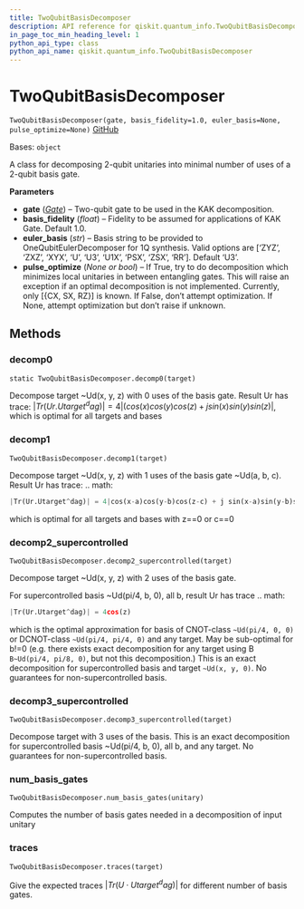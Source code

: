 ```yaml
---
title: TwoQubitBasisDecomposer
description: API reference for qiskit.quantum_info.TwoQubitBasisDecomposer
in_page_toc_min_heading_level: 1
python_api_type: class
python_api_name: qiskit.quantum_info.TwoQubitBasisDecomposer
---
```


# TwoQubitBasisDecomposer

<span id="qiskit.quantum_info.TwoQubitBasisDecomposer" />

`TwoQubitBasisDecomposer(gate, basis_fidelity=1.0, euler_basis=None, pulse_optimize=None)` [GitHub](https://github.com/qiskit/qiskit/tree/stable/0.19/qiskit/quantum_info/synthesis/two_qubit_decompose.py "view source code")

Bases: `object`

A class for decomposing 2-qubit unitaries into minimal number of uses of a 2-qubit basis gate.

**Parameters**

*   **gate** ([*Gate*](qiskit.circuit.Gate "qiskit.circuit.Gate")) – Two-qubit gate to be used in the KAK decomposition.
*   **basis\_fidelity** (*float*) – Fidelity to be assumed for applications of KAK Gate. Default 1.0.
*   **euler\_basis** (*str*) – Basis string to be provided to OneQubitEulerDecomposer for 1Q synthesis. Valid options are \[‘ZYZ’, ‘ZXZ’, ‘XYX’, ‘U’, ‘U3’, ‘U1X’, ‘PSX’, ‘ZSX’, ‘RR’]. Default ‘U3’.
*   **pulse\_optimize** (*None or bool*) – If True, try to do decomposition which minimizes local unitaries in between entangling gates. This will raise an exception if an optimal decomposition is not implemented. Currently, only \[\{CX, SX, RZ}] is known. If False, don’t attempt optimization. If None, attempt optimization but don’t raise if unknown.

## Methods

### decomp0

<span id="qiskit.quantum_info.TwoQubitBasisDecomposer.decomp0" />

`static TwoQubitBasisDecomposer.decomp0(target)`

Decompose target \~Ud(x, y, z) with 0 uses of the basis gate. Result Ur has trace: $|Tr(Ur.Utarget^dag)| = 4|(cos(x)cos(y)cos(z)+ j sin(x)sin(y)sin(z)|$, which is optimal for all targets and bases

### decomp1

<span id="qiskit.quantum_info.TwoQubitBasisDecomposer.decomp1" />

`TwoQubitBasisDecomposer.decomp1(target)`

Decompose target \~Ud(x, y, z) with 1 uses of the basis gate \~Ud(a, b, c). Result Ur has trace: .. math:

```python
|Tr(Ur.Utarget^dag)| = 4|cos(x-a)cos(y-b)cos(z-c) + j sin(x-a)sin(y-b)sin(z-c)|
```

which is optimal for all targets and bases with z==0 or c==0

### decomp2\_supercontrolled

<span id="qiskit.quantum_info.TwoQubitBasisDecomposer.decomp2_supercontrolled" />

`TwoQubitBasisDecomposer.decomp2_supercontrolled(target)`

Decompose target \~Ud(x, y, z) with 2 uses of the basis gate.

For supercontrolled basis \~Ud(pi/4, b, 0), all b, result Ur has trace .. math:

```python
|Tr(Ur.Utarget^dag)| = 4cos(z)
```

which is the optimal approximation for basis of CNOT-class `~Ud(pi/4, 0, 0)` or DCNOT-class `~Ud(pi/4, pi/4, 0)` and any target. May be sub-optimal for b!=0 (e.g. there exists exact decomposition for any target using B `B~Ud(pi/4, pi/8, 0)`, but not this decomposition.) This is an exact decomposition for supercontrolled basis and target `~Ud(x, y, 0)`. No guarantees for non-supercontrolled basis.

### decomp3\_supercontrolled

<span id="qiskit.quantum_info.TwoQubitBasisDecomposer.decomp3_supercontrolled" />

`TwoQubitBasisDecomposer.decomp3_supercontrolled(target)`

Decompose target with 3 uses of the basis. This is an exact decomposition for supercontrolled basis \~Ud(pi/4, b, 0), all b, and any target. No guarantees for non-supercontrolled basis.

### num\_basis\_gates

<span id="qiskit.quantum_info.TwoQubitBasisDecomposer.num_basis_gates" />

`TwoQubitBasisDecomposer.num_basis_gates(unitary)`

Computes the number of basis gates needed in a decomposition of input unitary

### traces

<span id="qiskit.quantum_info.TwoQubitBasisDecomposer.traces" />

`TwoQubitBasisDecomposer.traces(target)`

Give the expected traces $|Tr(U \cdot Utarget^dag)|$ for different number of basis gates.

